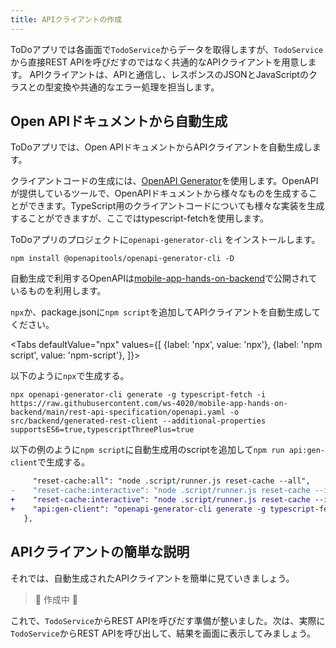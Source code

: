 ```yaml
---
title: APIクライアントの作成
---
```



ToDoアプリでは各画面で`TodoService`からデータを取得しますが、`TodoService`から直接REST APIを呼びだすのではなく共通的なAPIクライアントを用意します。
APIクライアントは、APIと通信し、レスポンスのJSONとJavaScriptのクラスとの型変換や共通的なエラー処理を担当します。

## Open APIドキュメントから自動生成

ToDoアプリでは、Open APIドキュメントからAPIクライアントを自動生成します。

クライアントコードの生成には、[OpenAPI Generator](https://openapi-generator.tech/)を使用します。OpenAPIが提供しているツールで、OpenAPIドキュメントから様々なものを生成することができます。TypeScript用のクライアントコードについても様々な実装を生成することができますが、ここではtypescript-fetchを使用します。

ToDoアプリのプロジェクトに`openapi-generator-cli` をインストールします。

```console
npm install @openapitools/openapi-generator-cli -D
```

自動生成で利用するOpenAPIは[mobile-app-hands-on-backend](https://github.com/ws-4020/mobile-app-hands-on-backend/tree/main/rest-api-specification)で公開されているものを利用します。

`npx`か、package.jsonに`npm script`を追加してAPIクライアントを自動生成してください。

<!-- textlint-disable ja-technical-writing/sentence-length,ja-technical-writing/max-comma,ja-spacing/ja-no-space-around-parentheses,jtf-style/3.3.かっこ類と隣接する文字の間のスペースの有無,ja-technical-writing/ja-no-mixed-period,ja-technical-writing/no-unmatched-pair -->

<Tabs
  defaultValue="npx"
  values={[
    {label: 'npx', value: 'npx'},
    {label: 'npm script', value: 'npm-script'},
  ]}>

<!-- textlint-enable ja-technical-writing/sentence-length,ja-technical-writing/max-comma,ja-spacing/ja-no-space-around-parentheses,jtf-style/3.3.かっこ類と隣接する文字の間のスペースの有無,ja-technical-writing/ja-no-mixed-period,ja-technical-writing/no-unmatched-pair -->

<TabItem value="npx">

以下のように`npx`で生成する。

```console
npx openapi-generator-cli generate -g typescript-fetch -i https://raw.githubusercontent.com/ws-4020/mobile-app-hands-on-backend/main/rest-api-specification/openapi.yaml -o src/backend/generated-rest-client --additional-properties supportsES6=true,typescriptThreePlus=true
```
</TabItem>

<TabItem value="npm-script">

以下の例のように`npm script`に自動生成用のscriptを追加して`npm run api:gen-client`で生成する。

```diff title="package.json"
     "reset-cache:all": "node .script/runner.js reset-cache --all",
-    "reset-cache:interactive": "node .script/runner.js reset-cache --interactive"
+    "reset-cache:interactive": "node .script/runner.js reset-cache --interactive",
+    "api:gen-client": "openapi-generator-cli generate -g typescript-fetch -i https://raw.githubusercontent.com/ws-4020/mobile-app-hands-on-backend/main/rest-api-specification/openapi.yaml -o src/backend/generated-rest-client --additional-properties supportsES6=true,typescriptThreePlus=true"
   },
```
</TabItem>

</Tabs>

## APIクライアントの簡単な説明

それでは、自動生成されたAPIクライアントを簡単に見ていきましょう。

> 🚧 作成中 🚧

<!--
TODO: たぶん、ここでConfigクラスの説明とか、どう修正するかを説明したほうがいい。
      Middlewareの説明とかは必要ないけど、apisとmodelsの中身くらいは紹介してあげるのがいいんじゃないかな、と。
      あとは、レスポンスのステータスコードに応じてrejectされるという話も紹介したほうがいい気がする。
-->

これで、`TodoService`からREST APIを呼びだす準備が整いました。次は、実際に`TodoService`からREST APIを呼び出して、結果を画面に表示してみましょう。

